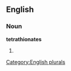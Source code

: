 
==English==

===Noun===
'''tetrathionates'''

# {{plural of|[[tetrathionate]]}}

[[Category:English plurals]]